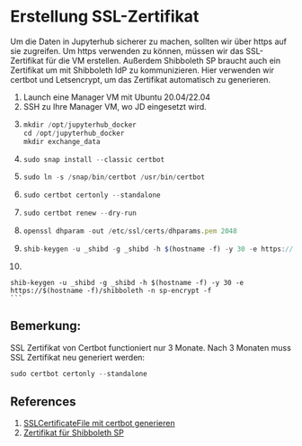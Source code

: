 # Erstellung SSL-Zertifikat
Um die Daten in Jupyterhub sicherer zu machen, sollten wir über https auf sie zugreifen. 
Um https verwenden zu können, müssen wir das SSL-Zertifikat für die VM erstellen. 
Außerdem Shibboleth SP braucht auch ein Zertifikat um mit Shibboleth IdP zu kommunizieren.
Hier verwenden wir certbot und Letsencrypt, um das Zertifikat automatisch zu generieren. 
 
1.  Launch eine Manager VM mit Ubuntu 20.04/22.04 
2.  SSH zu Ihre Manager VM, wo JD eingesetzt wird. 
3.  ```js copy
    mkdir /opt/jupyterhub_docker
    cd /opt/jupyterhub_docker
    mkdir exchange_data
    ```
4.	```js copy
    sudo snap install --classic certbot
    ```
5.	```js copy
    sudo ln -s /snap/bin/certbot /usr/bin/certbot
    ```
6.	```js copy
    sudo certbot certonly --standalone
    ```
7.  ```js copy
    sudo certbot renew --dry-run
    ```
8.	```js copy
    openssl dhparam -out /etc/ssl/certs/dhparams.pem 2048
    ```
9.  ```js copy
    shib-keygen -u _shibd -g _shibd -h $(hostname -f) -y 30 -e https://$(hostname -f)/shibboleth -n sp-signing -f
    ```
10.  ```js copy
    shib-keygen -u _shibd -g _shibd -h $(hostname -f) -y 30 -e https://$(hostname -f)/shibboleth -n sp-encrypt -f
    ```
## Bemerkung:

SSL Zertifikat von Certbot functioniert nur 3 Monate. Nach 3 Monaten muss SSL Zertifikat neu generiert werden:
``` js copy
sudo certbot certonly --standalone
```
## References

1. [SSLCertificateFile mit certbot generieren](https://certbot.eff.org/instructions?ws=other&os=ubuntufocal)
2. [Zertifikat für Shibboleth SP](https://github.com/ConsortiumGARR/idem-tutorials/blob/master/idem-fedops/HOWTO-Shibboleth/Service%20Provider/Debian/HOWTO%20Install%20and%20Configure%20a%20Shibboleth%20SP%20v3.x%20on%20Debian-Ubuntu%20Linux.md)
